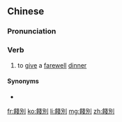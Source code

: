 {{also|饯别}}
==Chinese==
{{zh-forms|s=饯别}}

===Pronunciation===
{{zh-pron
|m=jiànbié
|c=zin3 bit6
|mn=chiān-pia̍t
|cat=v
}}

===Verb===
{{zh-verb}}

# to [[give]] a [[farewell]] [[dinner]]

====Synonyms====
* {{zh-l|送行}}

[[fr:餞別]]
[[ko:餞別]]
[[li:餞別]]
[[mg:餞別]]
[[zh:餞別]]